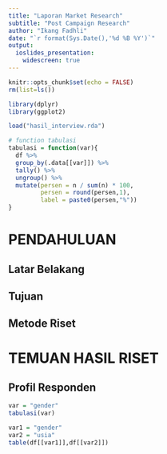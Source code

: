 ```yaml
---
title: "Laporan Market Research"
subtitle: "Post Campaign Research"
author: "Ikang Fadhli"
date: "`r format(Sys.Date(),'%d %B %Y')`"
output: 
  ioslides_presentation:
    widescreen: true
---
```


```r
knitr::opts_chunk$set(echo = FALSE)
rm(list=ls())

library(dplyr)
library(ggplot2)

load("hasil_interview.rda")

# function tabulasi
tabulasi = function(var){
  df %>% 
  group_by(.data[[var]]) %>% 
  tally() %>% 
  ungroup() %>% 
  mutate(persen = n / sum(n) * 100,
         persen = round(persen,1),
         label = paste0(persen,"%"))
}

```

# PENDAHULUAN

## Latar Belakang

## Tujuan

## Metode Riset

# TEMUAN HASIL RISET

## Profil Responden

```r
var = "gender"
tabulasi(var)

var1 = "gender"
var2 = "usia"
table(df[[var1]],df[[var2]])
```


